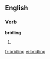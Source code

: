 
==English==

===Verb===
'''bridling'''

# {{present participle of|[[bridle]]}}

[[fr:bridling]]
[[vi:bridling]]